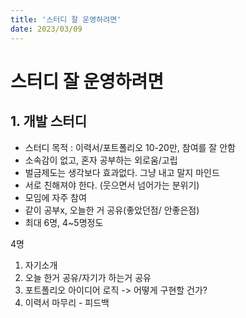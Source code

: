 ```yaml
---
title: '스터디 잘 운영하려면'
date: 2023/03/09
---
```


# 스터디 잘 운영하려면

## 1. 개발 스터디

- 스터디 목적 : 이력서/포트폴리오 10-20만, 참여를 잘 안함
- 소속감이 없고, 혼자 공부하는 외로움/고립
- 벌금제도는 생각보다 효과없다. 그냥 내고 말지 마인드
- 서로 친해져야 한다. (웃으면서 넘어가는 분위기)
- 모임에 자주 참여
- 같이 공부x, 오늘한 거 공유(좋았던점/ 안좋은점)
- 최대 6명, 4~5명정도

4명

1. 자기소개
2. 오늘 한거 공유/자기가 하는거 공유
3. 포트폴리오 아이디어 로직 -> 어떻게 구현할 건가?
4. 이력서 마무리 - 피드백
